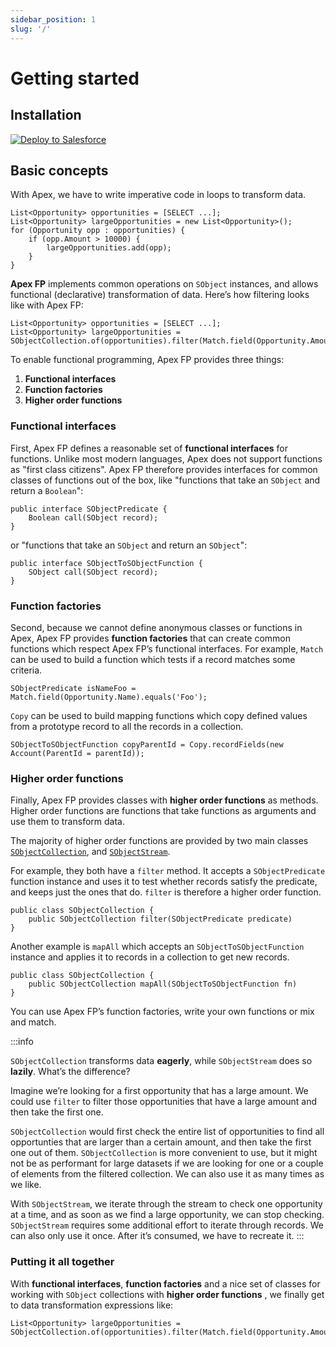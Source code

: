 ```yaml
---
sidebar_position: 1
slug: '/'
---
```


# Getting started

## Installation

<a href="https://githubsfdeploy.herokuapp.com?owner=ipavlic&repo=apex-fp&ref=master">
	<img alt="Deploy to Salesforce" src="https://raw.githubusercontent.com/afawcett/githubsfdeploy/master/deploy.png"></img>
</a>

## Basic concepts

With Apex, we have to write imperative code in loops to transform data.

```apex title="Apex imperative style filtering"
List<Opportunity> opportunities = [SELECT ...];
List<Opportunity> largeOpportunities = new List<Opportunity>();
for (Opportunity opp : opportunities) {
	if (opp.Amount > 10000) {
		largeOpportunities.add(opp);
	}
}
```

**Apex FP** implements common operations on `SObject` instances, and allows functional (declarative) transformation of data. Here’s how filtering looks like with Apex FP:

```apex title="Apex FP declarative style filtering"
List<Opportunity> opportunities = [SELECT ...];
List<Opportunity> largeOpportunities = SObjectCollection.of(opportunities).filter(Match.field(Opportunity.Amount).greaterThan(10000)).asList();
```

To enable functional programming, Apex FP provides three things:
1. **Functional interfaces** 
2. **Function factories**
3. **Higher order functions**

### Functional interfaces

First, Apex FP defines a reasonable set of **functional interfaces** for functions. Unlike most modern languages, Apex does not support functions as "first class citizens". Apex FP therefore provides interfaces for common classes of functions out of the box, like "functions that take an `SObject` and return a `Boolean`":

```apex title="apex-fp/main/classes/function/SObjectPredicate.cls"
public interface SObjectPredicate {
	Boolean call(SObject record);
}
```
or "functions that take an `SObject` and return an `SObject`":

```apex title="apex-fp/main/classes/function/SObjectToSObjectFunction.cls"
public interface SObjectToSObjectFunction {
	SObject call(SObject record);
}
```

### Function factories

Second, because we cannot define anonymous classes or functions in Apex, Apex FP provides **function factories** that can create common functions which respect Apex FP’s functional interfaces. For example, `Match` can be used to build a function which tests if a record matches some criteria.

```
SObjectPredicate isNameFoo = Match.field(Opportunity.Name).equals('Foo');
```
`Copy` can be used to build mapping functions which copy defined values from a prototype record to all the records in a collection. 

```
SObjectToSObjectFunction copyParentId = Copy.recordFields(new Account(ParentId = parentId));
```

### Higher order functions

Finally, Apex FP provides classes with **higher order functions** as methods. Higher order functions are functions that take functions as arguments and use them to transform data.

The majority of higher order functions are provided by two main classes [`SObjectCollection`](api/collection/SObjectCollection), and [`SObjectStream`](api/stream/SObjectStream).

For example, they both have a `filter` method. It accepts a `SObjectPredicate` function instance and uses it to test whether records satisfy the predicate, and keeps just the ones that do. `filter` is therefore a higher order function.

```apex title="main/classes/collection/SObjectCollection.cls"
public class SObjectCollection {
	public SObjectCollection filter(SObjectPredicate predicate)
}
```
Another example is `mapAll` which accepts an `SObjectToSObjectFunction` instance and applies it to records in a collection to get new records. 

```apex title="main/classes/collection/SObjectCollection.cls"
public class SObjectCollection {
	public SObjectCollection mapAll(SObjectToSObjectFunction fn)
}
```

You can use Apex FP’s function factories, write your own functions or mix and match.



:::info

`SObjectCollection` transforms data **eagerly**, while `SObjectStream` does so **lazily**. What’s the difference?

Imagine we’re looking for a first opportunity that has a large amount. We could use `filter` to filter those opportunities that have a large amount and then take the first one.

`SObjectCollection` would first check the entire list of opportunities to find all opportunties that are larger than a certain amount, and then take the first one out of them. `SObjectCollection` is more convenient to use, but it might not be as performant for large datasets if we are looking for one or a couple of elements from the filtered collection. We can also use it as many times as we like.

With `SObjectStream`, we iterate through the stream to check one opportunity at a time, and as soon as we find a large opportunity, we can stop checking. `SObjectStream` requires some additional effort to iterate through records. We can also only use it once. After it’s consumed, we have to recreate it.
:::

### Putting it all together

With **functional interfaces**, **function factories** and a nice set of classes for working with `SObject` collections with **higher order functions** , we finally get to data transformation expressions like:

```
List<Opportunity> largeOpportunities = SObjectCollection.of(opportunities).filter(Match.field(Opportunity.Amount).greaterThan(10000)).asList();
```